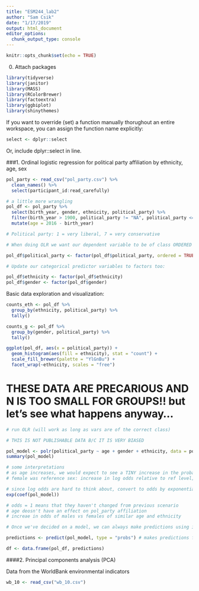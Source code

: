 ```yaml
---
title: "ESM244_lab2"
author: "Sam Csik"
date: "1/17/2019"
output: html_document
editor_options: 
  chunk_output_type: console
---
```


```r
knitr::opts_chunk$set(echo = TRUE)
```

0. Attach packages
```r
library(tidyverse)
library(janitor)
library(MASS)
library(RColorBrewer)
library(factoextra)
library(ggbiplot)
library(shinythemes)
```

If you want to override (set) a function manually thorughout an entire workspace, you can assign the function name explicitly:

```r
select <- dplyr::select
```

Or, include dplyr::select in line.

###1. Ordinal logistic regression for political party affiliation by ethnicity, age, sex

```r
pol_party <- read_csv("pol_party.csv") %>% 
  clean_names() %>% 
  select(participant_id:read_carefully)

# a little more wrangling
pol_df <- pol_party %>% 
  select(birth_year, gender, ethnicity, political_party) %>% 
  filter(birth_year > 1900, political_party != "NA", political_party <= 7) %>% 
  mutate(age = 2016 - birth_year)

# Political party: 1 = very liberal, 7 = very conservative

# When doing OLR we want our dependent variable to be of class ORDERED FACTOR

pol_df$political_party <- factor(pol_df$political_party, ordered = TRUE, levels = c("1", "2", "3", "4", "5", "6", "7"))

# Update our categorical predictor variables to factors too:

pol_df$ethnicity <- factor(pol_df$ethnicity)
pol_df$gender <- factor(pol_df$gender)
```

Basic data exploration and visualization:

```r
counts_eth <- pol_df %>% 
  group_by(ethnicity, political_party) %>% 
  tally()

counts_g <- pol_df %>% 
  group_by(gender, political_party) %>% 
  tally()

ggplot(pol_df, aes(x = political_party)) +
  geom_histogram(aes(fill = ethnicity), stat = "count") + 
  scale_fill_brewer(palette = "YlGnBu") + 
  facet_wrap(~ethnicity, scales = "free")
```

# THESE DATA ARE PRECARIOUS AND N IS TOO SMALL FOR GROUPS!! but let's see what happens anyway...

```r
# run OLR (will work as long as vars are of the correct class)

# THIS IS NOT PUBLISHABLE DATA B/C IT IS VERY BIASED

pol_model <- polr(political_party ~ age + gender + ethnicity, data = pol_df)
summary(pol_model)

# some interpretations
# as age increases, we would expect to see a TINY increase in the probability of someone ranking themselves...
# female was reference sex: increase in log odds relative to ref level; males are more likely ot rank higher on pol_preference scale relative to femaled

# since log odds are hard to think about, convert to odds by exponentiating
exp(coef(pol_model))

# odds = 1 means that they haven't changed from previous scenario
# age deosn't have an effect on pol_party affiliation
# increae in odds of males vs females of similar age and ethnicity

# Once we've decided on a model, we can always make predictions using it:

predictions <- predict(pol_model, type = "probs") # makes predictions for each person (by age, ethnicity) for where they will fall along the political_party affiliation

df <- data.frame(pol_df, predictions)
```

####2. Principal components analysis (PCA)

Data from the WorldBank environmental indicators

```r
wb_10 <- read_csv("wb_10.csv")
```

